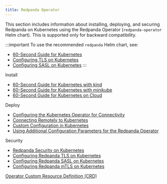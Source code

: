 ```yaml
---
title: Redpanda Operator
---
```


<head>
  <meta name="title" content="Redpanda Operator | Redpanda Docs" />
  <meta name="description" content="Redpanda Operator reference topics" />
</head>

This section includes information about installing, deploying, and securing Redpanda on Kubernetes using the Redpanda Operator (`redpanda-operator` Helm chart). This is supported only for backward compatibility. 

:::important
To use the recommended `redpanda` Helm chart, see: 
- [60-Second Guide for Kubernetes](../../quickstart/kubernetes-qs-dev)
- [Configuring TLS on Kubernetes](../../security/kubernetes-tls)
- [Configuring SASL on Kubernetes](../../security/sasl-kubernetes)
:::

Install
- [60-Second Guide for Kubernetes with kind](../redpanda-operator/kubernetes-qs-local-access)
- [60-Second Guide for Kubernetes with minikube](../redpanda-operator/kubernetes-qs-minikube)
- [60-Second Guide for Kubernetes on Cloud](../redpanda-operator/kubernetes-qs-cloud)

Deploy
- [Configuring the Kubernetes Operator for Connectivity](../redpanda-operator/kubernetes-connectivity)
- [Connecting Remotely to Kubernetes](../redpanda-operator/kubernetes-external-connect)
- [Custom Configuration in Kubernetes](../redpanda-operator/kubernetes-additional-config)
- [Using Additional Configuration Parameters for the Redpanda Operator](../redpanda-operator/arbitrary-configuration)

Security
- [Redpanda Security on Kubernetes](../redpanda-operator/security-kubernetes)
- [Configuring Redpanda TLS on Kubernetes](../redpanda-operator/tls-kubernetes)
- [Configuring Redpanda SASL on Kubernetes](../redpanda-operator/kubernetes-sasl)
- [Configuring Redpanda mTLS on Kubernetes](../redpanda-operator/kubernetes-mtls)

[Operator Custom Resource Definition (CRD)](https://doc.crds.dev/github.com/vectorizedio/redpanda)
